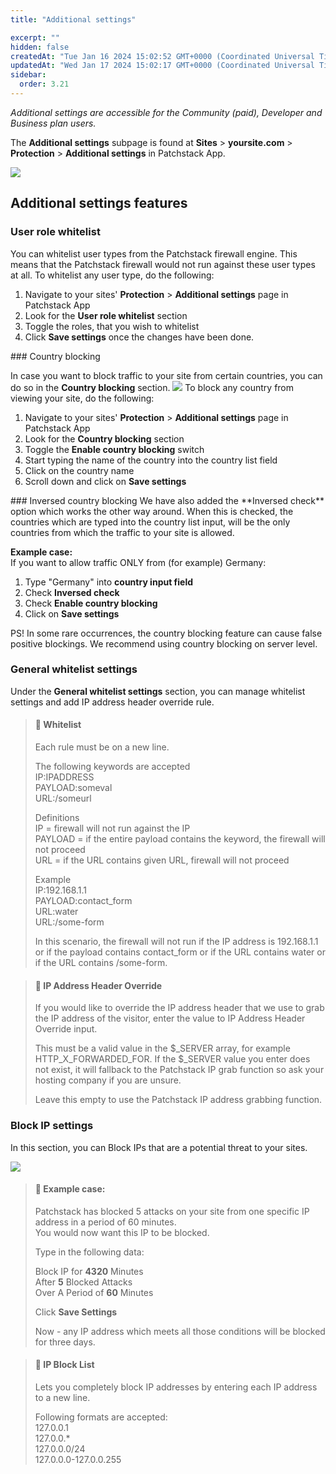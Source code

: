 ```yaml
---
title: "Additional settings"

excerpt: ""
hidden: false
createdAt: "Tue Jan 16 2024 15:02:52 GMT+0000 (Coordinated Universal Time)"
updatedAt: "Wed Jan 17 2024 15:02:17 GMT+0000 (Coordinated Universal Time)"
sidebar:
  order: 3.21
---
```


_Additional settings are accessible for the Community (paid), Developer and Business plan users._

The **Additional settings** subpage is found at **Sites** > **yoursite.com** > **Protection** > **Additional settings** in Patchstack App.

![](@images/patchstack-protection-additional-settings.png)



## Additional settings features

### User role whitelist

You can whitelist user types from the Patchstack firewall engine. This means that the Patchstack firewall would not run against these user types at all. To whitelist any user type, do the following:
<Steps>
1. Navigate to your sites' **Protection** > **Additional settings** page in Patchstack App
2. Look for the **User role whitelist** section
3. Toggle the roles, that you wish to whitelist
4. Click **Save settings** once the changes have been done.
</Steps>
### Country blocking

In case you want to block traffic to your site from certain countries, you can do so in the **Country blocking** section. 
![](@images/patchstack-country-blocking.png)
To block any country from viewing your site, do the following:
<Steps>
1. Navigate to your sites' **Protection** > **Additional settings** page in Patchstack App
2. Look for the **Country blocking** section
3. Toggle the **Enable country blocking** switch
3. Start typing the name of the country into the country list field
4. Click on the country name
5. Scroll down and click on **Save settings**
</Steps>
### Inversed country blocking
We have also added the **Inversed check** option which works the other way around.  
When this is checked, the countries which are typed into the country list input, will be the only countries from which the traffic to your site is allowed.

**Example case:**  
If you want to allow traffic ONLY from (for example) Germany: 

<ol><li>Type "Germany" into <b>country input field</b></li>
<li>Check <b>Inversed check</b></li>
<li>Check <b>Enable country blocking</b></li>
<li>Click on <b>Save settings</b></li></ol>

PS! In some rare occurrences, the country blocking feature can cause false positive blockings. We recommend using country blocking on server level.

### General whitelist settings

Under the **General whitelist settings** section, you can manage whitelist settings and add IP address header override rule.

> #### 📘 Whitelist
> 
> Each rule must be on a new line.
> 
> The following keywords are accepted  
> IP:IPADDRESS  
> PAYLOAD:someval  
> URL:/someurl
> 
> Definitions  
> IP = firewall will not run against the IP  
> PAYLOAD = if the entire payload contains the keyword, the firewall will not proceed  
> URL = if the URL contains given URL, firewall will not proceed
> 
> Example  
> IP:192.168.1.1  
> PAYLOAD:contact_form  
> URL:water  
> URL:/some-form
> 
> In this scenario, the firewall will not run if the IP address is 192.168.1.1 or if the payload contains contact_form or if the URL contains water or if the URL contains /some-form.

> #### 📘 IP Address Header Override
> 
> If you would like to override the IP address header that we use to grab the IP address of the visitor, enter the value to IP Address Header Override input.
> 
> This must be a valid value in the $\_SERVER array, for example HTTP_X_FORWARDED_FOR. If the $\_SERVER value you enter does not exist, it will fallback to the Patchstack IP grab function so ask your hosting company if you are unsure.
> 
> Leave this empty to use the Patchstack IP address grabbing function.

### Block IP settings

In this section, you can Block IPs that are a potential threat to your sites.

![](@images/1f3457c-patchstack_block_ips.png)

> #### 🚧 Example case:
> 
> Patchstack has blocked 5 attacks on your site from one specific IP address in a period of 60 minutes.  
> You would now want this IP to be blocked.
> 
> Type in the following data:
> 
> Block IP for **4320** Minutes  
> After **5** Blocked Attacks  
> Over A Period of **60** Minutes
> 
> Click **Save Settings**
> 
> Now - any IP address which meets all those conditions will be blocked for three days.

> #### 📘 IP Block List
> 
> Lets you completely block IP addresses by entering each IP address to a new line.
> 
> Following formats are accepted:  
> 127.0.0.1  
> 127.0.0.\*  
> 127.0.0.0/24  
> 127.0.0.0-127.0.0.255
